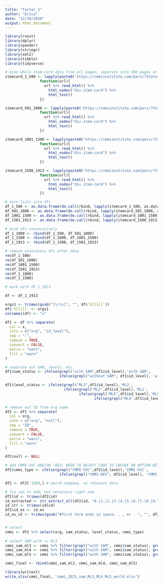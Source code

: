 ```yaml
---
title: "factor_1"
author: "Erica"
date: "12/30/2020"
output: html_document
---
```



```r
library(rvest)
library(dplyr)
library(pander)
library(stringr)
library(xml2)
library(tibble)
library(tidyverse)

# mine whole item-card data from all pages; separate into 500 pages at the time so code runs faster
itemcard_1_500 <- lapply(paste0('https://cmmiinstitute.com/pars/?StateId=33296d0d-c5c5-4d47-b36b-c692d73a5ab7&PageNumber=', 1:500),
                function(url){
                  url %>% read_html() %>% 
                    html_nodes("div.item-card") %>% 
                    html_text()
                })

itemcard_501_1000 <- lapply(paste0('https://cmmiinstitute.com/pars/?StateId=33296d0d-c5c5-4d47-b36b-c692d73a5ab7&PageNumber=', 501:1000),
                function(url){
                  url %>% read_html() %>% 
                    html_nodes("div.item-card") %>% 
                    html_text()
                })

itemcard_1001_1500 <- lapply(paste0('https://cmmiinstitute.com/pars/?StateId=33296d0d-c5c5-4d47-b36b-c692d73a5ab7&PageNumber=', 1001:1500),
                function(url){
                  url %>% read_html() %>% 
                    html_nodes("div.item-card") %>% 
                    html_text()
                })

itemcard_1500_1913 <- lapply(paste0('https://cmmiinstitute.com/pars/?StateId=33296d0d-c5c5-4d47-b36b-c692d73a5ab7&PageNumber=', 1501:1913),
                function(url){
                  url %>% read_html() %>% 
                    html_nodes("div.item-card") %>% 
                    html_text()
                })

# turn lists into dfs
df_1_500 <- as.data.frame(do.call(rbind, lapply(itemcard_1_500, as.data.frame)))
df_501_1000 <- as.data.frame(do.call(rbind, lapply(itemcard_501_1000, as.data.frame)))
df_1001_1500 <- as.data.frame(do.call(rbind, lapply(itemcard_1001_1500, as.data.frame)))
df_1501_1913 <- as.data.frame(do.call(rbind, lapply(itemcard_1500_1913, as.data.frame)))

# bind dfs consecutively
df_1_1000 <- rbind(df_1_500, df_501_1000)
df_1_1500 <- rbind(df_1_1000, df_1001_1500)
df_1_1913 <- rbind(df_1_1500, df_1501_1913)

# remove unnecesary dfs after done
rm(df_1_500)
rm(df_501_1000)
rm(df_1001_1500)
rm(df_1501_1913)
rm(df_1_1000)
rm(df_1_1500)

# work with df_1_1913

df <- df_1_1913

orgs1 <- trimws(gsub("[\r\n]", "", df$`X[[i]]`))
df$`X[[i]]` <- orgs1
colnames(df) <- "x"

df1 <- df %>% separate(
  col = x,
  into = c("org", "id_level"),
  sep = ":",
  remove = TRUE,
  convert = FALSE,
  extra = "warn",
  fill = "warn"
)

# separate out SAM, levels, etc.
df1$sam_status <- ifelse(grepl("with SAM",df1$id_level),'with SAM',
                         ifelse(grepl("without SAM", df1$id_level), 'without SAM', 'something_else'))

df1$level_status <- ifelse(grepl("ML3",df1$id_level),'ML3',
                           ifelse(grepl("ML2",df1$id_level),'ML2',
                                  ifelse(grepl("ML5",df1$id_level),'ML5',
                                         ifelse(grepl("ML4",df1$id_level),'ML4', 'something_else'))))

# remove out ID from org name
df2 <- df1 %>% separate(
  col = org,
  into = c("org", "null"),
  sep = "ID",
  remove = TRUE,
  convert = FALSE,
  extra = "warn",
  fill = "warn"
)

df2$null <- NULL

# add CMMI-SVC AND/OR -DEV; NEED TO ADJUST CODE TO INCUDE AN OPTION WITH BOTH -SVC PLUS -DEV
df2$cmmi_type <- ifelse(grepl("CMMI-SVC",df2$id_level),'CMMI-SVC',
                         ifelse(grepl("CMMI-DEV", df2$id_level), 'CMMI-DEV', 'something_else'))

df2 <- df2[-1369,] # weird company, no relevant data

# fix ids to add; not necessary right now
df2$id <- trimws(df2$id)
id_extracted <- str_extract_all(df2$id, "0.|1.|2.|3.|4.|5.|6.|7.|8.|9.")
id_str <- trimws(id$id)
df2$id_ex <- id_ex
id_ex_v2 <- trimws(gsub("#first term ends in space, . , or - ", "", df2$id_ex))


# select
cmmi <- df2 %>% select(org, sam_status, level_status, cmmi_type)
                             
# select SAM with >= ML3
cmmi_sam_ml3 <- cmmi %>% filter(grepl("with SAM", cmmi$sam_status), grepl(c("ML3"), cmmi$level_status))
cmmi_sam_ml4 <- cmmi %>% filter(grepl("with SAM", cmmi$sam_status), grepl(c("ML4"), cmmi$level_status))
cmmi_sam_ml5 <- cmmi %>% filter(grepl("with SAM", cmmi$sam_status), grepl(c("ML5"), cmmi$level_status))

cmmi_final <- rbind(cmmi_sam_ml3, cmmi_sam_ml4, cmmi_sam_ml5)

library(writexl)
write_xlsx(cmmi_final, "cmmi_2021_sam_ML3_ML4_ML5_world.xlsx")
```



